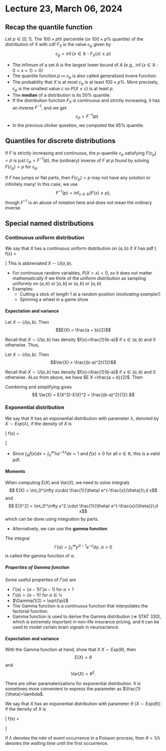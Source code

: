# Lecture 23, March 06, 2024

\newcommand{\var}{\mathbb{V}ar}
\newcommand{\R}{\mathbb{R}}
\newcommand{\E}{\mathbb{E}}

## Recap the quantile function

::: {.definition name="Quantile"}
Let $p\in[0,1]$. The $100\times p$th percentile (or $100\times p\%$  quantile) of the distribution of $X$ with cdf $F_X$ is the value $c_p$ given by
        $$ c_p = \inf\{x\in\R: F_X(x) \geq p \}$$
:::

+ The infimum of a set $A$ is the largest lower bound of $A$  (e.g., $\inf\{x\in\R: 0<x<1\}=0$)
+ The quantile function $p\mapsto c_p$ is also called generalized invere function.
+ The probability that $X$ is at most $c_p$ is at least $100\times p$\%. More precisely, $c_p$ is the smallest value $c$ so $P(X\leq c)$ is at least $p$.
+ The **median** of a distribution is its 50\% quantile.
+ If the distribution function $F_X$ is continuous and strictly increasing, it has an inverse $F^{-1}$, and we get
    $$ c_p = F^{-1}(p)$$
+ In the previous clicker question, we computed the 95\% quantile. 

## Quantiles for discrete distributions

If $F$ is strictly increasing and continuous, the $p$-quantile $c_p$ satisfying $F(c_p)=p$ is just  $c_p=F^{-1}(p)$, the (ordinary) inverse of $F$ at $p$ found by solving $F(c_p)=p$ for $c_p$. 

If $F$ has jumps or flat parts, then $F(c_p)=p$ may not have any solution or infinitely many! In this case, we use 
$$ F^{-1}(p)=\inf_{x\in\R}\{F(x)\geq p\},$$
though $F^{-1}$ is an abuse of notation here and does not mean the ordinary inverse. 

## Special named distributions

### Continuous uniform distribution

::: {.definition name="Continuous uniform distribution"}
We say that $X$ has a continuous uniform distribution on $(a,b)$ if $X$ has pdf
\[ f(x) =\begin{cases}
      \frac{1}{b-a} & \mbox{ $x \in (a,b)$,} \\
      0 & \mbox{ otherwise }
   \end{cases}
\]
This is abbreviated $X \sim U(a,b)$.
:::

+ For continuous random variables, $P(X=x)=0$, so it does not matter mathematically if we think of the uniform distribution as sampling uniformly on $(a,b)$ or $[a,b]$ or $(a,b]$ or $[a,b)$
+ Examples:
  + Cutting a stick of length 1 at a random position (*motivating example*!)
  + Spinning a wheel in a game show
  
  
#### Expectation and variance

::: {.definition name="Expectation of continuous uniform distribution"}
Let $X\sim U(a,b)$. Then
$$E(X) = \frac{a + b}{2}$$
:::

::: {.proof}
Recall that $X\sim U(a,b)$ has density $f(x)=\frac{1}{b-a}$ if $x\in(a,b)$ and 0 otherwise. Thus,
\begin{align*}
 E(X) &= \int x f(x)\; d x = \int_a^b x \cdot \frac{1}{b-a}\;d x \\
 &= \frac{1}{2} \frac{b^2-a^2}{b-a}=\frac{(b-a)(b+a)}{2(b-a)}=\frac{a+b}{2}.\end{align*}
:::
::: {.definition name="Variance of continuous uniform distribution"}
Let $X\sim U(a,b)$. Then
$$Var(X) = \frac{(b-a)^2}{12}$$
:::

::: {.proof}
Recall that $X\sim U(a,b)$ has density $f(x)=\frac{1}{b-a}$ if $x\in(a,b)$ and 0 otherwise. ALso from above, we have $E X =\frac{a + b}{2}$. Then
\begin{align*}
 E(X^2) &= \int x^2 f(x)\;d x = \int_a^b x^2 \frac{1}{b-a}\;d x \\
 &= \frac{b^3-a^3}{3(b-a)}=\frac{(b-a)(b^2+ab+a^2)}{3(b-a)}=\frac{b^2+ab+a^2}{3}.\end{align*}

Combining and simplifying gives
$$ Var(X) = E(X^2)-E(X)^2 = \frac{(b-a)^2}{12}.$$
:::

### Exponential distribution

::: {.definition name="Rate-parametrization of exponential distribution"}
We say that $X$ has an exponential distribution with parameter $\lambda$, denoted by $X\sim Exp(\lambda)$, if the density of $X$ is

\[ f(x) =\begin{cases}
      \lambda e ^{- \lambda x} & \mbox{ $x >0$,} \\
      0 & \mbox{ $x \le 0$ }.
   \end{cases}
\]
:::

+ Since $\int_{\R} f(x) dx = \int_0^\infty \lambda e^{-\lambda x}dx =1$ and $f(x)\geq 0$ for all $x\in\R$, this is a valid pdf.

#### Moments
When computing $E(X)$ and $Var(X)$, we need to solve integrals
$$ E(X) = \int_0^\infty x\cdot \frac{1}{\theta} e^{-\frac{x}{\theta}}\;d x$$
and 
$$ E(X^2) = \int_0^\infty x^2 \cdot \frac{1}{\theta} e^{-\frac{x}{\theta}}\;d x$$
which can be done using integration by parts.

+ Alternatively, we can use the **gamma function**

::: {.definition name="Gamma function"}
 The integral
        $$
        \Gamma(\alpha) = \int_0^\infty y^{\alpha - 1} e^{-y} dy, \ \alpha > 0
        $$
        is called the gamma function of $\alpha$.
:::

##### Properties of Gamma function
Some useful properties of $\Gamma(\alpha)$ are

+ $\Gamma(\alpha) = (\alpha - 1)\Gamma(\alpha - 1)$ for $\alpha > 1$
+ $\Gamma(\alpha) = (\alpha - 1)!$ for $\alpha \in \mathbb{N}$
+ $\Gamma(1/2) = \sqrt{\pi}$
+ The Gamma function is a continuous function that interpolates the factorial function. 
+ Gamma function is used to derive the Gamma distribution ($\Rightarrow$ STAT 330), which is extremely important in non-life insurance pricing, and it can be used to model certain brain signals in neuroscience.

#### Expectation and variance 
With the Gamma function at hand, show that if $X\sim Exp(\theta)$, then
$$ E(X)=\theta$$
and
$$Var(X)=\theta^2.$$



There are other paramaterizations for exponential distribution.
It is sometimes more convenient to express the parameter as $\frac{1}{\theta}=\lambda$.

::: {.definition name="theta-parametrisation of exponential distribution"}
We say that $X$ has an exponential distribution with parameter $\theta$ $(X\sim Exp(\theta))$ if the density of $X$ is

\[ f(x) =\begin{cases}
      \frac{1}{\theta} e ^{- \frac{x}{\theta}} & \mbox{ $x >0$,} \\
      0 & \mbox{ $x \le 0$ }.
   \end{cases}
\]
:::

If $\lambda$ denotes the *rate* of event occurrence in a Poisson process, then $\theta = 1/\lambda$ denotes the *waiting time* until the first occurrence.